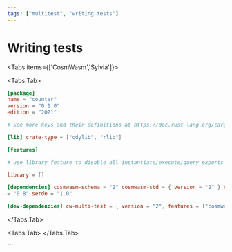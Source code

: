 ```yaml
---
tags: ["multitest", "writing tests"]
---
```



# Writing tests

<Tabs items={['CosmWasm','Sylvia']}>

<Tabs.Tab>
```toml  filename="Cargo.toml" copy
[package]
name = "counter"
version = "0.1.0"
edition = "2021"

# See more keys and their definitions at https://doc.rust-lang.org/cargo/reference/manifest.html

[lib] crate-type = ["cdylib", "rlib"]

[features]

# use library feature to disable all instantiate/execute/query exports

library = []

[dependencies] cosmwasm-schema = "2" cosmwasm-std = { version = "2" } cw-storage-plus = "2" schemars
= "0.8" serde = "1.0"

[dev-dependencies] cw-multi-test = { version = "2", features = ["cosmwasm_2_0"] }

```
</Tabs.Tab>

<Tabs.Tab>
</Tabs.Tab>

</Tabs>
```
